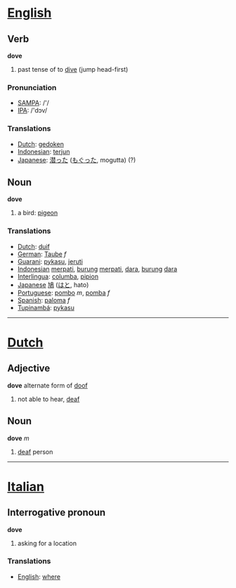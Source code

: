 =[[English]]=
== Verb ==

'''dove'''

# past tense of to [[dive]] (jump head-first)

=== Pronunciation ===
*[[w:SAMPA|SAMPA]]: /'/
*[[w:IPA|IPA]]: /'dɔv/

=== Translations ===
*[[Dutch]]: [[gedoken]]
*[[Indonesian]]: [[terjun]]
*[[Japanese]]: [[潜った]] ([[もぐった]], mogutta) (?)

== Noun ==

'''dove'''

# a bird: [[pigeon]]

=== Translations ===
*[[Dutch]]: [[duif]]
*[[German]]: [[Taube]] ''f''
*[[Guarani]]: [[pykasu]], [[jeruti]]
*[[Indonesian]] [[merpati]], [[burung]] [[merpati]], [[dara]], [[burung]] [[dara]]
*[[Interlingua]]: [[columba]], [[pipion]]
*[[Japanese]] [[鳩]] ([[はと]], hato)
*[[Portuguese]]: [[pombo]] ''m'', [[pomba]] ''f''
*[[Spanish]]: [[paloma]] ''f''
*[[Tupinambá]]: [[pykasu]]

----

=[[Dutch]]=

== Adjective ==

'''dove''' alternate form of [[doof]]
# not able to hear, [[deaf]]

== Noun ==

'''dove''' ''m''
# [[deaf]] person


----

=[[Italian]]=

== Interrogative pronoun ==

'''dove'''

# asking for a location

=== Translations ===
*[[English]]: [[where]]